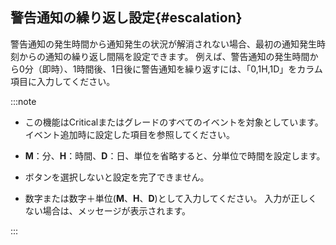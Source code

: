 ## 警告通知の繰り返し設定{#escalation}

警告通知の発生時間から通知発生の状況が解消されない場合、最初の通知発生時刻からの通知の繰り返し間隔を設定できます。 例えば、警告通知の発生時間から0分（即時）、1時間後、1日後に警告通知を繰り返すには、「0,1H,1D」を<Cmdname sid="TTL06149" className="uitext" />カラム項目に入力してください。

<ImgLang img='server-notice-escalation.png' desc='エスカレーション' />

:::note

-   この機能は<span class='vslow'>Critical</span>または<Cmdname sid="fatal" className="vslow" />グレードのすべてのイベントを対象としています。 イベント追加時に設定した<Cmdname sid="level" className="uitext" />項目を参照してください。

-   **M**：分、**H**：時間、**D**：日、単位を省略すると、分単位で時間を設定します。

-   <Cmdname sid="save" className="uitext" /> ボタンを選択しないと設定を完了できません。

-   数字または数字＋単位(**M**、**H**、**D**)として入力してください。 入力が正しくない場合は、メッセージが表示されます。

:::
